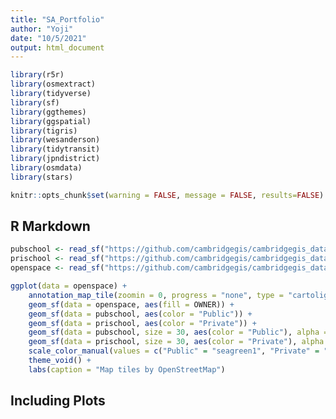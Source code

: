 ```yaml
---
title: "SA_Portfolio"
author: "Yoji"
date: "10/5/2021"
output: html_document
---
```


```r
library(r5r)
library(osmextract)
library(tidyverse)
library(sf)
library(ggthemes)
library(ggspatial)
library(tigris)
library(wesanderson)
library(tidytransit)
library(jpndistrict) 
library(osmdata)
library(stars)

knitr::opts_chunk$set(warning = FALSE, message = FALSE, results=FALSE)
```

## R Markdown


```r
pubschool <- read_sf("https://github.com/cambridgegis/cambridgegis_data/raw/main/Landmark/Public_Schools/LANDMARK_PublicSchools.geojson")
prischool <- read_sf("https://github.com/cambridgegis/cambridgegis_data/raw/main/Landmark/Private_Schools/LANDMARK_PrivateSchools.geojson")
openspace <- read_sf("https://github.com/cambridgegis/cambridgegis_data/raw/main/Recreation/Open_Space/RECREATION_OpenSpace.geojson")

ggplot(data = openspace) +
    annotation_map_tile(zoomin = 0, progress = "none", type = "cartolight") +
    geom_sf(data = openspace, aes(fill = OWNER)) +
    geom_sf(data = pubschool, aes(color = "Public")) +
    geom_sf(data = prischool, aes(color = "Private")) +
    geom_sf(data = pubschool, size = 30, aes(color = "Public"), alpha = 1/15) +
    geom_sf(data = prischool, size = 30, aes(color = "Private"), alpha = 1/15)+
    scale_color_manual(values = c("Public" = "seagreen1", "Private" = "tomato", "Public" = "seagrean1", "Private" = "tomato"), name = "Quartermile") +
    theme_void() +
    labs(caption = "Map tiles by OpenStreetMap")
```

## Including Plots


```r

```


